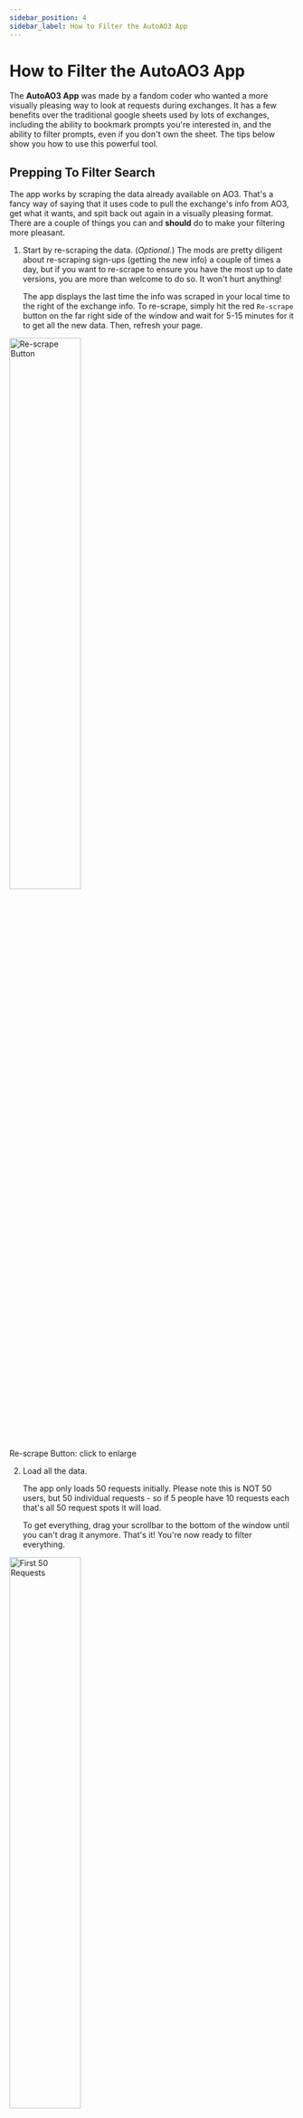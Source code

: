 ```yaml
---
sidebar_position: 4
sidebar_label: How to Filter the AutoAO3 App
---
```


# How to Filter the AutoAO3 App

The **AutoAO3 App** was made by a fandom coder who wanted a more visually
pleasing way to look at requests during exchanges. It has a few benefits over
the traditional google sheets used by lots of exchanges, including the ability
to bookmark prompts you're interested in, and the ability to filter prompts,
even if you don't own the sheet. The tips below show you how to use this
powerful tool.

## Prepping To Filter Search

The app works by scraping the data already available on AO3. That's a fancy way
of saying that it uses code to pull the exchange's info from AO3, get what it
wants, and spit back out again in a visually pleasing format. There are a couple
of things you can and **should** do to make your filtering more pleasant.

1. Start by re-scraping the data. (_Optional._) The mods are pretty diligent
   about re-scraping sign-ups (getting the new info) a couple of times a day,
   but if you want to re-scrape to ensure you have the most up to date versions,
   you are more than welcome to do so. It won't hurt anything!

   The app displays the last time the info was scraped in your local time to the
   right of the exchange info. To re-scrape, simply hit the red `Re-scrape`
   button on the far right side of the window and wait for 5-15 minutes for it
   to get all the new data. Then, refresh your page.

<img
	src="/img/tutorial/scrape.png"
	width="50%"
	className="center"
	alt="Re-scrape Button"
/>

<p class="label">Re-scrape Button: click to enlarge</p>

2. Load all the data.

   The app only loads 50 requests initially. Please note this is NOT 50 users,
   but 50 individual requests - so if 5 people have 10 requests each that's all
   50 request spots it will load.

   To get everything, drag your scrollbar to the bottom of the window until you
   can't drag it anymore. That's it! You're now ready to filter everything.

<img
	src="/img/tutorial/first50.png"
	width="50%"
	className="center"
	alt="First 50 Requests"
/>
<p class="label">First 50 Requests Only: click to enlarge</p>

<img
	src="/img/tutorial/allrequests.png"
	width="50%"
	className="center"
	alt="All Requests"
/>
<p class="label">All Requests: click to enlarge</p>

:::tip

You can use the (^) symbol on the bottom right of the screen to jump to the top
if there are a lot of requests!

:::

## Which Filters To Use

The most useful tab for finding specific requests (and Treatless!) is the
**All** tab, but there are several filters available which simply won't work for
our exchange.

<img
	src="/img/tutorial/whichfilters.png"
	width="50%"
	className="center"
	alt="Which Filters to Use"
/>
<p class="label">Which Filters to Use: click to enlarge</p>

- since we use `Dragon Age - All Media Types` to sign-up filtering by _Fandom_
  won't help.
- _Characters_ only works if the Sign-Up sheet itself uses the Characters field;
  since our sign-up sheet uses the Relationships field this will not work for
  us.
- we do not allow _Optional Tags_ during sign-up.
- we do not use _Archive Warnings_ during sign-up.

## Filtering Relationships

If you're looking to create for a specific character or ship or want to see
what's been requested for a specific character or ship this is the place to
start. Using the _Relationships_ field you can search for an entire tag (i.e.
`Solas & Mythal`), or for just an individual character (i.e. `Bull`).

<img
	src="/img/tutorial/shipfilter.png"
	width="50%"
	className="center"
	alt="Relationship Filter"
/>
<p class="label">Relationship Filter: click to enlarge</p>

It's important to note that by default the filter does NOT look for exact
matches. In fact it uses an "and" to search. This means that entering
`Bull Hawke` would pull up any tags where both The Iron Bull AND Hawke (Female
Hawke, Male Hawke, Carver Hawke, Bethany Hawke, Leandra Hawke, etc) show up. To
pull up an <u>exact</u> match for a character who shares first or last names
with another character you need to enclose it in quotes (i.e. "Male Hawke").

<img
	src="/img/tutorial/exactshipfilter.png"
	width="50%"
	className="center"
	alt="Exact Relationship Filter using Quotes"
/>
<p class="label">Exact Relationship Filter: click to enlarge</p>

**Other search short cuts include:**

- Using `|` (vertical line) for "or". `Tabris | Mahariel` would provide a list
  of requests where either Tabris or Mahariel (of any gender) shows up in the
  ship.
- Using `!` (exclamation) for "not". `Aeducan !Female` would provide a list of
  requests with Male or Nonbinary Aeducans.
- Combining multiple options. `Alistair Morrigan Amell | Cousland !Female` would
  look for requests with Alistair and Morrigan and either an Amell or Cousland
  not containing the word Female (so Male or Nonbinary).

## Filtering Prompts

The _Prompts_ field is useful as a filter if you're looking to write or draw a
specific trope, kink, etc. For example, if you're really in the mood to give
someone a BDSM treat you can filter on `BDSM`. This field is more limited than
the _Relationships_ field as the "or" and "not" designations do not work.
However, using quotes for an exact match on a phrase <u>does</u> work. This
means you can filter for `"coffee shop au"` and find only that phrase rather
than searching `coffee shop au` and getting results which have `coffee` and
`shop` and `au` as separate searches.

<img
	src="/img/tutorial/coffeeshopau.png"
	width="50%"
	className="center"
	alt="Exact Search: Coffee Shop AU"
/>
<p class="label">Exact Search Results: click to enlarge</p>

<img
	src="/img/tutorial/promptsearch.png"
	width="50%"
	className="center"
	alt="Search without Quotes: Coffee Shop AU"
/>
<p class="label">Search without Quotes: click to enlarge</p>

Notice the filter without quotations returns more results than the filter with
quotations.

:::warning

Please be sure to read the prompts that are returned thoroughly. This filter
can't tell if the person has listed your search as a want or a _DNW_, it can
only detect that the words are present in the request.

:::

## Filtering By Type (And Treatless)

In order to help with matching, our sign-ups use the _Freeform_ field to
designate whether fanart or fanfic are being requested. For your assigned
recipient, you should look for the `Fanfic` or `Fanart` tags on their prompt
which designates their desire for their main gift.

If you're looking to complete treats of a specific type, you can search for
participants who want those treats using the below tags:

- `Treats - Fanart` for Fanart treats.
- `Treats - Fanfic` for Fanfic treats.
- `Treats - Other` for alternative fanwork treats.

:::tip

This field is <u>not</u> case sensitive, but it is limited to searching for only
one tag at a time.

:::

:::caution

Be sure to use the full tags listed above for searching for treats to give.
Entering just `Treats` will return every tag that has the word "treats" in it
including `No Treats Please`, and searching for just "fanfic" or "fanart" could
return requests which are only looking for those as a <u>Main</u> gift and not a
treat.

:::

<img
	src="/img/tutorial/freeformfilter.png"
	width="50%"
	className="center"
	alt="Searching For Treats Types"
/>
<p class="label">Searching For Treats Types: click to enlarge</p>

In addition, you can tell if someone has received a treat, because the Mods will
be adding a `Treat Received` tag on their prompts. That means you can find
Treatless participants by searching for `!"Treat Received"` in this field.

<img
	src="/img/treatreceived.png"
	width="50%"
	className="center"
	alt="Treatless Filtering"
/>
<p class="label">Treatless Filtering: click to enlarge</p>

You can read more about treats in the [Treats & Treatless FAQ](/docs/treats).

## Searching For AO3 Users

On the far right of the screen there is a **User Search** tab which allows you
to find a specific user's prompt. You can use this to find an easier to read
version of your assigned recipients's requests or look for friends' sign-ups.
The search requires the <u>exact</u> username with punctuation, capital letters,
etc, in order to work.

Simply enter the username in the search and hit go.

<img
	src="/img/tutorial/usersearch.png"
	width="50%"
	className="center"
	alt="User Search"
/>
<p class="label">User Search: click to enlarge</p>

This will pull every request from the user and display them below.

<img
	src="/img/tutorial/usersearch1.png"
	width="50%"
	className="center"
	alt="User Results"
/>
<p class="label">User Results: click to enlarge</p>

## Filtering The Tag set

AutoAo3 also loads the entire tag set for viewing into the app. You can see the
entire list or filter by character on the **Tag set** tab to the right of the
**All** tab. To view the tags included in our tag set, click on
`All Fandoms in All Categories` → `Dragon Age - All Media Types`. This brings up
the entire nominated tag list. You can then use the _Filter Characters_ field to
look for ships which have a specific character or scroll through to view the
whole list.

<img
	src="/img/tutorial/tagsetfilter.png"
	width="50%"
	className="center"
	alt="Tag set Filter"
/>
<p class="label">Tag set Filter: click to enlarge</p>

:::note

The Nominations Spreadsheet does remain up throughout the exchange, so you can
always check it for tags as well.

:::

## Bookmarking Requests

<!-- prettier-ignore-start -->
You can use the app to bookmark fandoms (not very useful for this exchange) or
specific requests you're interested in fulfilling. The bookmarks are stored <u>per
browser</u>. There are instructions for how to move your bookmarks across
browsers if you need/want to under _Show Backup Instructions_. To bookmark
something, simply click the heart next to the name.
<!-- prettier-ignore-end -->

<img
	src="/img/tutorial/bookmarking.png"
	width="50%"
	className="center"
	alt="Click the Heart to Bookmark"
/>
<p class="label">Click the Heart to Bookmark: click to enlarge</p>

Anything you bookmark is moved to the **Bookmarks** tab for you. To remove,
simply click the heart again.

<img
	src="/img/tutorial/bookmarkstab.png"
	width="50%"
	className="center"
	alt="Bookmarks Tab"
/>
<p class="label">Bookmarks Tab: click to enlarge</p>
